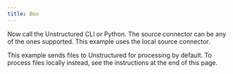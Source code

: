 ```yaml
---
title: Box
---
```



<NewDocument />


<SharedBox />

Now call the Unstructured CLI or Python. The source connector can be any of the ones supported. This example uses the local source connector.

This example sends files to Unstructured for processing by default. To process files locally instead, see the instructions at the end of this page.


<CodeGroup>
  <BoxAPISh />
  <BoxAPIPyV2 />
</CodeGroup>


<SharedPartitionByAPIOSS/>

